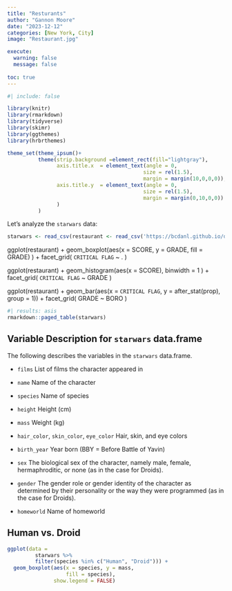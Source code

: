 ```yaml
---
title: "Resturants"
author: "Gannon Moore"
date: "2023-12-12"
categories: [New York, City]
image: "Restaurant.jpg"

execute: 
  warning: false
  message: false
  
toc: true
---
```

```r
#| include: false

library(knitr)
library(rmarkdown)
library(tidyverse)
library(skimr)
library(ggthemes)
library(hrbrthemes)

theme_set(theme_ipsum()+
          theme(strip.background =element_rect(fill="lightgray"),
                axis.title.x  = element_text(angle = 0,
                                            size = rel(1.5),
                                            margin = margin(10,0,0,0)),
                axis.title.y  = element_text(angle = 0,
                                            size = rel(1.5),
                                            margin = margin(0,10,0,0))
                )
          )
```

Let's analyze the `starwars` data:

```r
starwars <- read_csv(restaurant <- read_csv('https://bcdanl.github.io/data/DOHMH_NYC_Restaurant_Inspection.csv'))
```
ggplot(restaurant) +
  geom_boxplot(aes(x = SCORE, y = GRADE, fill = GRADE) ) +
  facet_grid( `CRITICAL FLAG` ~ . )
  
ggplot(restaurant) +
  geom_histogram(aes(x = SCORE), binwidth = 1 ) +
  facet_grid( `CRITICAL FLAG` ~ GRADE )
  
ggplot(restaurant) +
  geom_bar(aes(x = `CRITICAL FLAG`,
               y = after_stat(prop), group = 1)) +
  facet_grid( GRADE ~ BORO )

```r
#| results: asis
rmarkdown::paged_table(starwars) 
```



## Variable Description for `starwars` data.frame

The following describes the variables in the `starwars` data.frame.


- `films`
List of films the character appeared in

- `name`
Name of the character

- `species`
Name of species

- `height`
Height (cm)

- `mass`
Weight (kg)

- `hair_color`, `skin_color`, `eye_color`
Hair, skin, and eye colors

- `birth_year`
Year born (BBY = Before Battle of Yavin)

- `sex`
The biological sex of the character, namely male, female, hermaphroditic, or none (as in the case for Droids).

- `gender`
The gender role or gender identity of the character as determined by their personality or the way they were programmed (as in the case for Droids).

- `homeworld`
Name of homeworld


## Human vs. Droid

```r
ggplot(data = 
         starwars %>% 
         filter(species %in% c("Human", "Droid"))) +
  geom_boxplot(aes(x = species, y = mass, 
                   fill = species),
               show.legend = FALSE)

```


